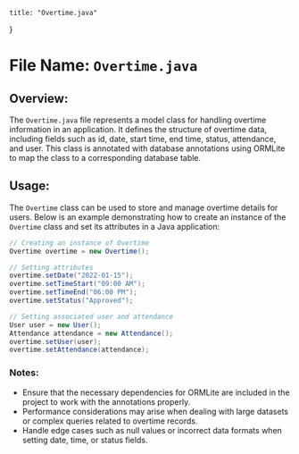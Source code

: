 
    title: "Overtime.java"
}


# File Name: `Overtime.java`

## Overview:
The `Overtime.java` file represents a model class for handling overtime information in an application. It defines the structure of overtime data, including fields such as id, date, start time, end time, status, attendance, and user. This class is annotated with database annotations using ORMLite to map the class to a corresponding database table.

## Usage:
The `Overtime` class can be used to store and manage overtime details for users. Below is an example demonstrating how to create an instance of the `Overtime` class and set its attributes in a Java application:

```java
// Creating an instance of Overtime
Overtime overtime = new Overtime();

// Setting attributes
overtime.setDate("2022-01-15");
overtime.setTimeStart("09:00 AM");
overtime.setTimeEnd("06:00 PM");
overtime.setStatus("Approved");

// Setting associated user and attendance
User user = new User();
Attendance attendance = new Attendance();
overtime.setUser(user);
overtime.setAttendance(attendance);
```

### Notes:
- Ensure that the necessary dependencies for ORMLite are included in the project to work with the annotations properly.
- Performance considerations may arise when dealing with large datasets or complex queries related to overtime records.
- Handle edge cases such as null values or incorrect data formats when setting date, time, or status fields.